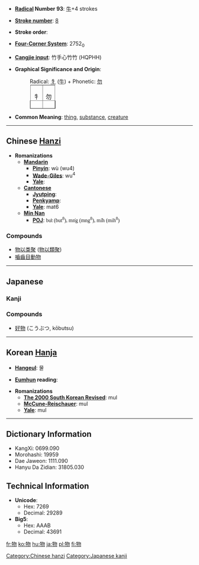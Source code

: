 * '''[[Wiktionary:Chinese radical index| Radical]] Number 93''': [[Wiktionary:Chinese radical index 牛|牛]]+4 strokes

* '''[[Wiktionary:Chinese total strokes index|Stroke number]]''': [[Wiktionary:Chinese total strokes index 8|8]]

* '''Stroke order''': 

* '''[[Wiktionary:Chinese four corner index|Four-Corner System]]''': 2752<sub>0</sub>

* '''[[Wiktionary:Chinese Cangjie index|Cangjie input]]''': 竹手心竹竹 (HQPHH)

* '''Graphical Significance and Origin''':
*:Radical: [[牜]] ([[牛]]) + Phonetic: [[勿]]
*:<table border="1" style="display:inline;"><tr><td>牜</td><td>勿</td></tr></table>

* '''Common Meaning''': [[thing]], [[substance]], [[creature]]

----

== Chinese [[Hanzi]] ==

* '''Romanizations'''
** '''[[Mandarin]]'''
*** '''[[Pinyin]]''': wù (wu4)
*** '''[[Wade-Giles]]''': wu<sup>4</sup>
*** '''[[Yale]]''': 
** '''[[Cantonese]]'''
*** '''[[Jyutping]]''':
*** '''[[Penkyamp]]''': 
*** '''[[Yale]]''': mat6
**'''[[wikipedia:Min_Nan|Min Nan]]'''
***'''[[wikipedia:POJ|POJ]]''': <font face="Lucida Sans Unicode">bu̍t (but<sup>8</sup>), mn̍g (mng<sup>8</sup>), mi̍h (mih<sup>8</sup>)</font>

===Compounds===
{{top}}
*[[物以类聚]] ([[物以類聚]])
*[[嚙齒目動物]]
{{bottom}}

----

== Japanese ==
===Kanji===
{{kanji|[[ぶつ]] ([[butsu]]), [[もつ]] ([[motsu]])|[[もの]] ([[mono]])}}

===Compounds===
*[[好物]] (こうぶつ, kōbutsu)

----

== Korean [[Hanja]] ==

* '''[[Hangeul]]''': 물

* '''[[Eumhun]] reading''': 

* '''Romanizations'''
** '''[[The 2000 South Korean Revised Romanization|The 2000 South Korean Revised]]''': mul
** '''[[McCune-Reischauer]]''': mul
** '''[[Yale]]''': mul

----

== Dictionary Information ==

* KangXi: 0699.090
* Morohashi: 19959
* Dae Jaweon: 1111.090
* Hanyu Da Zidian: 31805.030

== Technical Information ==

* '''Unicode''':
** Hex: 7269
** Decimal: 29289
* '''Big5''':
** Hex: AAAB
** Decimal: 43691

[[Category:Chinese hanzi]]
[[Category:Japanese kanji]]

[[fr:物]]
[[ko:物]]
[[hu:物]]
[[ja:物]]
[[pl:物]]
[[fi:物]]